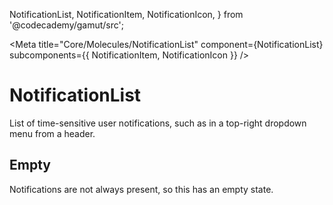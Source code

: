   NotificationList,
  NotificationItem,
  NotificationIcon,
} from '@codecademy/gamut/src';

<Meta
  title="Core/Molecules/NotificationList"
  component={NotificationList}
  subcomponents={{ NotificationItem, NotificationIcon }}
/>

# NotificationList

<StoryStatus status="stable" />

List of time-sensitive user notifications, such as in a top-right dropdown
menu from a header.

<Preview>
  <Story name="NotificationsList">
    <NotificationList
      notifications={[
        {
          campaign: 'python-livestream',
          date: 1,
          iconSettings: {
            color: '#3069f0',
            backgroundColor: '#ffd500',
          },
          iconSlug: 'python',
          id: 'abc',
          link:
            'https://www.codecademy.com/courses/livestreams/projects/livestream-intro-to-statistics-in-python',
          text: 'Check out our Python livestream!',
          unread: true,
        },
        {
          campaign: 'pro-trial',
          date: 2,
          id: '123',
          imageUrl: 'https://bit.ly/2Ckp4eW',
          link:
            'https://www.codecademy.com/subscriptions/proSixMonthV2a/checkout',
          text:
            "It's your last day of Pro Trial! Sign up with Codecademy Pro to get helpful features like quizzes and projects and practice on the Codecademy Go mobile app!",
        },
      ]}
    />
  </Story>
</Preview>

<Props of={NotificationList} />

## Empty

Notifications are not always present, so this has an empty state.

<Preview>
  <Story name="Empty">
    <NotificationList notifications={[]} />
  </Story>
</Preview>
